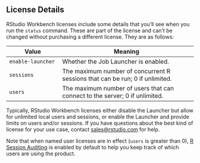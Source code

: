 ## License Details

RStudio Workbench licenses include some details that you'll see when you run the `status` command. These are part of the license and can't be changed without purchasing a different license. They are as follows: 

| Value                | Meaning                                            |
| -------------------- | -------------------------------------------------- |
| `enable-launcher`    | Whether the Job Launcher is enabled.               |
| `sessions`           | The maximum number of concurrent R sessions that can be run; 0 if unlimited. |
| `users`              | The maximum number of users that can connect to the server; 0 if unlimited. |

Typically, RStudio Workbench licenses either disable the Launcher but allow for unlimited local users and sessions, or enable the Launcher and provide limits on users and/or sessions. If you have questions about the best kind of license for your use case, contact <sales@rstudio.com> for help.

Note that when named user licenses are in effect (`users` is greater than 0), [R Session Auditing](../auditing_and_monitoring/auditing_configuration.qmd#r-session-auditing) is enabled by default to help you keep track of which users are using the product.

